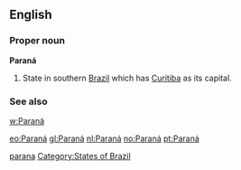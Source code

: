 {{also|paranã}}
==English==

===Proper noun===
'''Paraná'''

# State in southern [[Brazil]] which has [[Curitiba]] as its capital.

===See also===
[[w:Paraná]]

[[Category:English words spelled with diacritics|parana]]
[[Category:States of Brazil]]

[[eo:Paraná]]
[[gl:Paraná]]
[[nl:Paraná]]
[[no:Paraná]]
[[pt:Paraná]]